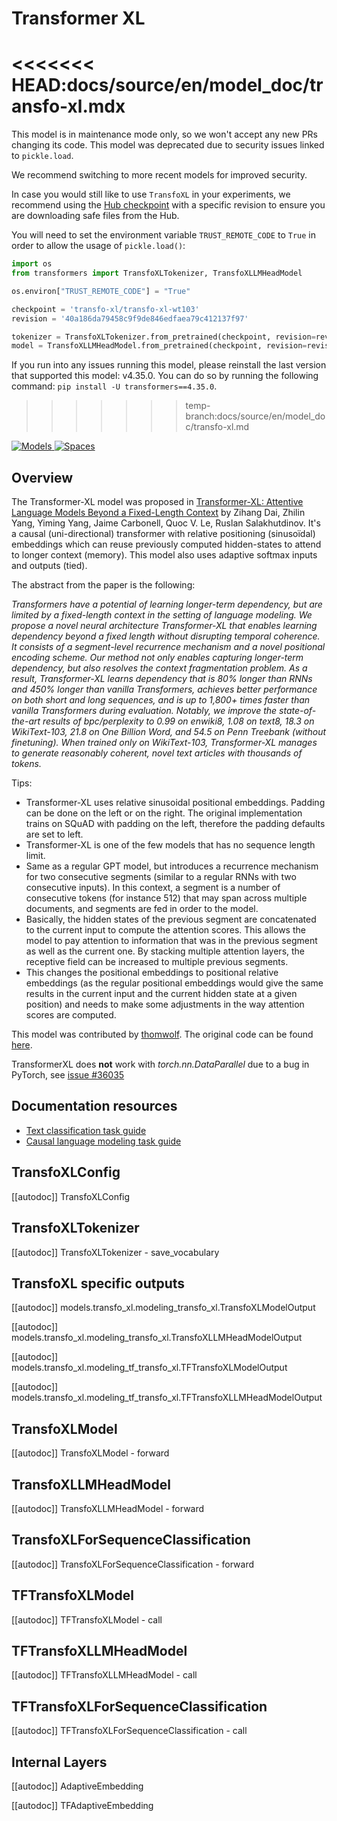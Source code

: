 <!--Copyright 2020 The HuggingFace Team. All rights reserved.

Licensed under the Apache License, Version 2.0 (the "License"); you may not use this file except in compliance with
the License. You may obtain a copy of the License at

http://www.apache.org/licenses/LICENSE-2.0

Unless required by applicable law or agreed to in writing, software distributed under the License is distributed on
an "AS IS" BASIS, WITHOUT WARRANTIES OR CONDITIONS OF ANY KIND, either express or implied. See the License for the
specific language governing permissions and limitations under the License.
-->

# Transformer XL

<<<<<<< HEAD:docs/source/en/model_doc/transfo-xl.mdx
=======
<Tip warning={true}>

This model is in maintenance mode only, so we won't accept any new PRs changing its code. This model was deprecated due to security issues linked to `pickle.load`.

We recommend switching to more recent models for improved security.

In case you would still like to use `TransfoXL` in your experiments, we recommend using the [Hub checkpoint](https://huggingface.co/transfo-xl/transfo-xl-wt103) with a specific revision to ensure you are downloading safe files from the Hub.

You will need to set the environment variable `TRUST_REMOTE_CODE` to `True` in order to allow the
usage of `pickle.load()`:

```python
import os
from transformers import TransfoXLTokenizer, TransfoXLLMHeadModel

os.environ["TRUST_REMOTE_CODE"] = "True"

checkpoint = 'transfo-xl/transfo-xl-wt103'
revision = '40a186da79458c9f9de846edfaea79c412137f97'

tokenizer = TransfoXLTokenizer.from_pretrained(checkpoint, revision=revision)
model = TransfoXLLMHeadModel.from_pretrained(checkpoint, revision=revision)
```

If you run into any issues running this model, please reinstall the last version that supported this model: v4.35.0.
You can do so by running the following command: `pip install -U transformers==4.35.0`.

</Tip>

>>>>>>> temp-branch:docs/source/en/model_doc/transfo-xl.md
<div class="flex flex-wrap space-x-1">
<a href="https://huggingface.co/models?filter=transfo-xl">
<img alt="Models" src="https://img.shields.io/badge/All_model_pages-transfo--xl-blueviolet">
</a>
<a href="https://huggingface.co/spaces/docs-demos/transfo-xl-wt103">
<img alt="Spaces" src="https://img.shields.io/badge/%F0%9F%A4%97%20Hugging%20Face-Spaces-blue">
</a>
</div>

## Overview

The Transformer-XL model was proposed in [Transformer-XL: Attentive Language Models Beyond a Fixed-Length Context](https://arxiv.org/abs/1901.02860) by Zihang Dai, Zhilin Yang, Yiming Yang, Jaime Carbonell, Quoc V. Le, Ruslan
Salakhutdinov. It's a causal (uni-directional) transformer with relative positioning (sinusoïdal) embeddings which can
reuse previously computed hidden-states to attend to longer context (memory). This model also uses adaptive softmax
inputs and outputs (tied).

The abstract from the paper is the following:

*Transformers have a potential of learning longer-term dependency, but are limited by a fixed-length context in the
setting of language modeling. We propose a novel neural architecture Transformer-XL that enables learning dependency
beyond a fixed length without disrupting temporal coherence. It consists of a segment-level recurrence mechanism and a
novel positional encoding scheme. Our method not only enables capturing longer-term dependency, but also resolves the
context fragmentation problem. As a result, Transformer-XL learns dependency that is 80% longer than RNNs and 450%
longer than vanilla Transformers, achieves better performance on both short and long sequences, and is up to 1,800+
times faster than vanilla Transformers during evaluation. Notably, we improve the state-of-the-art results of
bpc/perplexity to 0.99 on enwiki8, 1.08 on text8, 18.3 on WikiText-103, 21.8 on One Billion Word, and 54.5 on Penn
Treebank (without finetuning). When trained only on WikiText-103, Transformer-XL manages to generate reasonably
coherent, novel text articles with thousands of tokens.*

Tips:

- Transformer-XL uses relative sinusoidal positional embeddings. Padding can be done on the left or on the right. The
  original implementation trains on SQuAD with padding on the left, therefore the padding defaults are set to left.
- Transformer-XL is one of the few models that has no sequence length limit.
- Same as a regular GPT model, but introduces a recurrence mechanism for two consecutive segments (similar to a regular RNNs with two consecutive inputs). In this context, a segment is a number of consecutive tokens (for instance 512) that may span across multiple documents, and segments are fed in order to the model.
- Basically, the hidden states of the previous segment are concatenated to the current input to compute the attention scores. This allows the model to pay attention to information that was in the previous segment as well as the current one. By stacking multiple attention layers, the receptive field can be increased to multiple previous segments.
- This changes the positional embeddings to positional relative embeddings (as the regular positional embeddings would give the same results in the current input and the current hidden state at a given position) and needs to make some adjustments in the way attention scores are computed.

This model was contributed by [thomwolf](https://huggingface.co/thomwolf). The original code can be found [here](https://github.com/kimiyoung/transformer-xl).

<Tip warning={true}>

TransformerXL does **not** work with *torch.nn.DataParallel* due to a bug in PyTorch, see [issue #36035](https://github.com/pytorch/pytorch/issues/36035)

</Tip>

## Documentation resources

- [Text classification task guide](../tasks/sequence_classification)
- [Causal language modeling task guide](../tasks/language_modeling)

## TransfoXLConfig

[[autodoc]] TransfoXLConfig

## TransfoXLTokenizer

[[autodoc]] TransfoXLTokenizer
    - save_vocabulary

## TransfoXL specific outputs

[[autodoc]] models.transfo_xl.modeling_transfo_xl.TransfoXLModelOutput

[[autodoc]] models.transfo_xl.modeling_transfo_xl.TransfoXLLMHeadModelOutput

[[autodoc]] models.transfo_xl.modeling_tf_transfo_xl.TFTransfoXLModelOutput

[[autodoc]] models.transfo_xl.modeling_tf_transfo_xl.TFTransfoXLLMHeadModelOutput

## TransfoXLModel

[[autodoc]] TransfoXLModel
    - forward

## TransfoXLLMHeadModel

[[autodoc]] TransfoXLLMHeadModel
    - forward

## TransfoXLForSequenceClassification

[[autodoc]] TransfoXLForSequenceClassification
    - forward

## TFTransfoXLModel

[[autodoc]] TFTransfoXLModel
    - call

## TFTransfoXLLMHeadModel

[[autodoc]] TFTransfoXLLMHeadModel
    - call

## TFTransfoXLForSequenceClassification

[[autodoc]] TFTransfoXLForSequenceClassification
    - call

## Internal Layers

[[autodoc]] AdaptiveEmbedding

[[autodoc]] TFAdaptiveEmbedding
